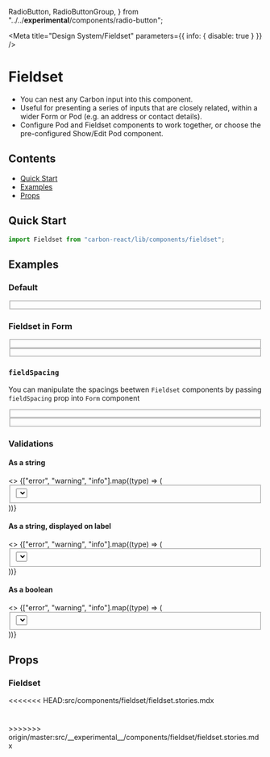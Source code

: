 
  RadioButton,
  RadioButtonGroup,
} from "../../__experimental__/components/radio-button";

<Meta title="Design System/Fieldset" parameters={{ info: { disable: true } }} />

# Fieldset

- You can nest any Carbon input into this component.
- Useful for presenting a series of inputs that are closely related, within a wider Form or Pod (e.g. an address or contact details).
- Configure Pod and Fieldset components to work together, or choose the pre-configured Show/Edit Pod component.

## Contents

- [Quick Start](#quick-start)
- [Examples](#examples)
- [Props](#props)

## Quick Start

```javascript
import Fieldset from "carbon-react/lib/components/fieldset";
```

## Examples

### Default

<Preview>
  <Story name="default">
    <Fieldset legend="Fieldset">
      <Textbox
        label="First Name"
        labelInline
        labelAlign="right"
        labelWidth={30}
      />
      <Textbox
        label="Last Name"
        labelInline
        labelAlign="right"
        labelWidth={30}
      />
      <Textbox label="Address" labelInline labelAlign="right" labelWidth={30} />
      <Checkbox
        label="Checkbox"
        labelAlign="right"
        labelWidth={30}
        labelSpacing={2}
        reverse
      />
      <Textbox label="City" labelInline labelAlign="right" labelWidth={30} />
      <Textbox label="Country" labelInline labelAlign="right" labelWidth={30} />
      <Textbox
        label="Telephone"
        labelInline
        labelAlign="right"
        labelWidth={30}
      />
    </Fieldset>
  </Story>
</Preview>

### Fieldset in Form

<Preview>
  <Story name="in form - default">
    <Form>
      <Textbox label="Separate Field" labelInline />
      <Fieldset>
        <Textbox label="Fieldset 1 Field 1" labelInline />
        <Textbox label="Fieldset 1 Field 2" labelInline />
      </Fieldset>
      <Fieldset>
        <Textbox label="Fieldset 2 Field 1" labelInline />
        <Textbox label="Fieldset 2 Field 2" labelInline />
      </Fieldset>
      <Textbox label="Separate Field" labelInline />
    </Form>
  </Story>
</Preview>

### `fieldSpacing`

You can manipulate the spacings beetwen `Fieldset` components by passing `fieldSpacing` prop into `Form` component

<Preview>
  <Story name="in form - fieldSpacing">
    <Form fieldSpacing={1}>
      <Textbox label="Separate Field" labelInline />
      <Fieldset>
        <Textbox label="Fieldset 1 Field 1" labelInline />
        <Textbox label="Fieldset 1 Field 2" labelInline />
      </Fieldset>
      <Fieldset>
        <Textbox label="Fieldset 2 Field 1" labelInline />
        <Textbox label="Fieldset 2 Field 2" labelInline />
      </Fieldset>
      <Textbox label="Separate Field" labelInline />
    </Form>
  </Story>
</Preview>

### Validations

#### As a string

<Preview>
  <Story name="validations - string - component">
    <>
      {["error", "warning", "info"].map((type) => (
        <Fieldset
          key={`${type}-string-component`}
          legend={`Fieldset ${type} on component`}
        >
          <Textbox
            label="Address"
            labelInline
            labelAlign="right"
            {...{ [type]: "Message" }}
          />
          <Textbox label="Town/City" labelInline labelAlign="right" />
          <Select
            label="Province"
            labelInline
            labelAlign="right"
            {...{ [type]: "Message" }}
          >
            <Option key="ab" text="Alberta" value="ab" />
            <Option key="on" text="Ontario" value="on" />
            <Option key="qc" text="Quebec" value="qc" />
          </Select>
          <Textbox
            label="ZIP Code"
            labelInline
            labelAlign="right"
            inputWidth={10}
          />
        </Fieldset>
      ))}
    </>
  </Story>
</Preview>

#### As a string, displayed on label

<Preview>
  <Story name="validations - string - label">
    <>
      {["error", "warning", "info"].map((type) => (
        <Fieldset
          key={`${type}-string-label`}
          legend={`Fieldset ${type} on label`}
        >
          <Textbox
            label="Address"
            labelInline
            labelAlign="right"
            validationOnLabel
            {...{ [type]: "Message" }}
          />
          <Textbox label="Town/City" labelInline labelAlign="right" />
          <Select
            label="Province"
            labelInline
            labelAlign="right"
            validationOnLabel
            {...{ [type]: "Message" }}
          >
            <Option key="ab" text="Alberta" value="ab" />
            <Option key="on" text="Ontario" value="on" />
            <Option key="qc" text="Quebec" value="qc" />
          </Select>
          <Textbox
            label="ZIP Code"
            labelInline
            labelAlign="right"
            inputWidth={10}
          />
        </Fieldset>
      ))}
    </>
  </Story>
</Preview>

#### As a boolean

<Preview>
  <Story name="validations - boolean">
    <>
      {["error", "warning", "info"].map((type) => (
        <Fieldset
          key={`${type}-boolean`}
          legend={`Fieldset ${type} as boolean`}
        >
          <Textbox
            label="Address"
            labelInline
            labelAlign="right"
            {...{ [type]: true }}
          />
          <Textbox label="Town/City" labelInline labelAlign="right" />
          <Select
            label="Province"
            labelInline
            labelAlign="right"
            {...{ [type]: true }}
          >
            <Option key="ab" text="Alberta" value="ab" />
            <Option key="on" text="Ontario" value="on" />
            <Option key="qc" text="Quebec" value="qc" />
          </Select>
          <Textbox
            label="ZIP Code"
            labelInline
            labelAlign="right"
            inputWidth={10}
          />
        </Fieldset>
      ))}
    </>
  </Story>
</Preview>

## Props

### Fieldset

<<<<<<< HEAD:src/components/fieldset/fieldset.stories.mdx

# <Props of={Fieldset} />

<StyledSystemProps of={Fieldset} noHeader margin />
>>>>>>> origin/master:src/__experimental__/components/fieldset/fieldset.stories.mdx

